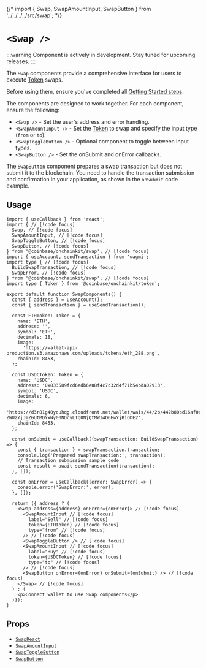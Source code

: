 {/* import { Swap, SwapAmountInput, SwapButton } from '../../../../src/swap'; */}

# `<Swap />`

:::warning
Component is actively in development. Stay tuned for upcoming releases.
:::

The `Swap` components provide a comprehensive interface for users to execute [Token](/token/types#token) swaps. 

Before using them, ensure you've completed all [Getting Started steps](/onchainkit/getting-started).

The components are designed to work together. For each component, ensure the following:
- `<Swap />` - Set the user's address and error handling.
- `<SwapAmountInput />` - Set the [Token](/token/types#token) to swap and specify the input type (`from` or `to`).
- `<SwapToggleButton />` - Optional component to toggle between input types.
- `<SwapButton />` - Set the onSubmit and onError callbacks.

The `SwapButton` component prepares a swap transaction but does not submit it to the blockchain. 
You need to handle the transaction submission and confirmation in your application, as shown in the `onSubmit` code example.

## Usage

```tsx [code]
import { useCallback } from 'react';
import { // [!code focus]
  Swap, // [!code focus]
  SwapAmountInput, // [!code focus]
  SwapToggleButton, // [!code focus]
  SwapButton, // [!code focus]
} from '@coinbase/onchainkit/swap'; // [!code focus]
import { useAccount, sendTransaction } from 'wagmi';
import type { // [!code focus]
  BuildSwapTransaction, // [!code focus]
  SwapError, // [!code focus]
} from '@coinbase/onchainkit/swap'; // [!code focus]
import type { Token } from '@coinbase/onchainkit/token';

export default function SwapComponents() {
  const { address } = useAccount();
  const { sendTransaction } = useSendTransaction();

  const ETHToken: Token = {
    name: 'ETH',
    address: '',
    symbol: 'ETH',
    decimals: 18,
    image:
      'https://wallet-api-production.s3.amazonaws.com/uploads/tokens/eth_288.png',
    chainId: 8453,
  };

  const USDCToken: Token = {
    name: 'USDC',
    address: '0x833589fcd6edb6e08f4c7c32d4f71b54bda02913',
    symbol: 'USDC',
    decimals: 6,
    image:
      'https://d3r81g40ycuhqg.cloudfront.net/wallet/wais/44/2b/442b80bd16af0c0d9b22e03a16753823fe826e5bfd457292b55fa0ba8c1ba213-ZWUzYjJmZGUtMDYxNy00NDcyLTg0NjQtMWI4OGEwYjBiODE2',
    chainId: 8453,
  };

  const onSubmit = useCallback((swapTransaction: BuildSwapTransaction) => {
    const { transaction } = swapTransaction.transaction;
    console.log('Prepared swapTransaction:', transaction);
    // Transaction submission sample code
    const result = await sendTransaction(transaction);
  }, []);

  const onError = useCallback((error: SwapError) => {
    console.error('SwapError:', error);
  }, []);

  return ({ address ? (
    <Swap address={address} onError={onError}> // [!code focus]
      <SwapAmountInput // [!code focus]
        label="Sell" // [!code focus]
        token={ETHToken} // [!code focus]
        type="from" // [!code focus]
      /> // [!code focus]
      <SwapToggleButton /> // [!code focus]
      <SwapAmountInput // [!code focus]
        label="Buy" // [!code focus]
        token={USDCToken} // [!code focus]
        type="to" // [!code focus]
      /> // [!code focus]
      <SwapButton onError={onError} onSubmit={onSubmit} /> // [!code focus]
    </Swap> // [!code focus]
  ) : (
    <p>Connect wallet to use Swap components</p>
  )});
}
```

<App>
  <SwapComponents />
</App>

## Props

- [`SwapReact`](/swap/types#swapreact)
- [`SwapAmountInput`](/swap/types#swapamountinput)
- [`SwapToggleButton`](/swap/types#swaptogglebutton)
- [`SwapButton`](/swap/types#swapbutton)
